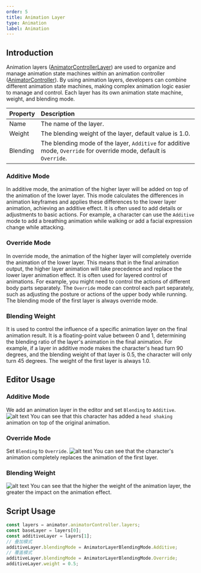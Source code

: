 ```yaml
---
order: 5
title: Animation Layer
type: Animation
label: Animation
---
```


## Introduction
Animation layers ([AnimatorControllerLayer](/apis/core/#AnimatorControllerLayer)) are used to organize and manage animation state machines within an animation controller ([AnimatorController](/apis/core/#AnimatorController)). By using animation layers, developers can combine different animation state machines, making complex animation logic easier to manage and control. Each layer has its own animation state machine, weight, and blending mode.

| Property | Description                                                                        |
| :------- | :--------------------------------------------------------------------------------- |
| Name     | The name of the layer.                                                             |
| Weight   | The blending weight of the layer, default value is 1.0.                            |
| Blending | The blending mode of the layer, `Additive` for additive mode, `Override` for override mode, default is `Override`. |

### Additive Mode
In additive mode, the animation of the higher layer will be added on top of the animation of the lower layer. This mode calculates the differences in animation keyframes and applies these differences to the lower layer animation, achieving an additive effect. It is often used to add details or adjustments to basic actions. For example, a character can use the `Additive` mode to add a breathing animation while walking or add a facial expression change while attacking.

### Override Mode
In override mode, the animation of the higher layer will completely override the animation of the lower layer. This means that in the final animation output, the higher layer animation will take precedence and replace the lower layer animation effect. It is often used for layered control of animations. For example, you might need to control the actions of different body parts separately. The `Override` mode can control each part separately, such as adjusting the posture or actions of the upper body while running.
<Callout type="info">
The blending mode of the first layer is always override mode.
</Callout>

### Blending Weight
It is used to control the influence of a specific animation layer on the final animation result. It is a floating-point value between 0 and 1, determining the blending ratio of the layer's animation in the final animation. For example, if a layer in additive mode makes the character's head turn 90 degrees, and the blending weight of that layer is 0.5, the character will only turn 45 degrees.
<Callout type="info">
The weight of the first layer is always 1.0.
</Callout>




## Editor Usage
### Additive Mode
We add an animation layer in the editor and set `Blending` to `Additive`.
![alt text](https://mdn.alipayobjects.com/huamei_3zduhr/afts/img/A*JyqiQ6kvqBcAAAAAAAAAAAAADsJ_AQ/original)
You can see that this character has added a `head shaking` animation on top of the original animation.

### Override Mode
Set `Blending` to `Override`.
![alt text](https://mdn.alipayobjects.com/huamei_3zduhr/afts/img/A*5TfbQJjPZDMAAAAAAAAAAAAADsJ_AQ/original)
You can see that the character's animation completely replaces the animation of the first layer.

### Blending Weight
![alt text](https://mdn.alipayobjects.com/huamei_3zduhr/afts/img/A*HSxgTZIDqQ0AAAAAAAAAAAAADsJ_AQ/original)
You can see that the higher the weight of the animation layer, the greater the impact on the animation effect.


## Script Usage

```typescript
const layers = animator.animatorController.layers;
const baseLayer = layers[0];
const additiveLayer = layers[1];
// 叠加模式
additiveLayer.blendingMode = AnimatorLayerBlendingMode.Additive;
// 覆盖模式
additiveLayer.blendingMode = AnimatorLayerBlendingMode.Override;
additiveLayer.weight = 0.5;
```
<Playground href="/embed/skeleton-animation-additive" />
